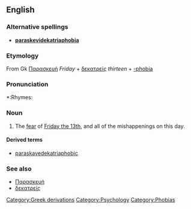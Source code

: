 {{wikipedia|Friday the 13th}}

==English==

===Alternative spellings===
*'''[[paraskevidekatriaphobia]]'''

=== Etymology ===
From Gk [[Παρασκευή]] ''Friday'' + [[δεκατρείς]] ''thirteen'' + [[-phobia]]

===Pronunciation===
*:Rhymes: {{IPAchar|[[Rhymes:English:-əʊbiə|-əʊbiə]]}}

===Noun===
{{en-noun|paraskavedekatriaphobia|-}}
# The [[fear]] of [[w:Friday the 13th|Friday the 13th]], and all of the mishappenings on this day.

====Derived terms====
* [[paraskavedekatriaphobic]]

===See also===
* [[Παρασκευή]]
* [[δεκατρείς]]

[[Category:Greek derivations]]
[[Category:Psychology]]
[[Category:Phobias]]